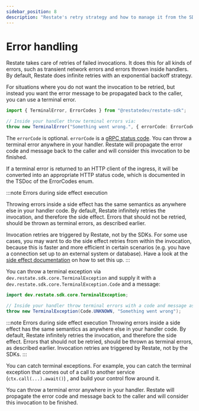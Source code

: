 ```yaml
---
sidebar_position: 8
description: "Restate's retry strategy and how to manage it from the SDK."
---
```



# Error handling

Restate takes care of retries of failed invocations. 
It does this for all kinds of errors, such as transient network errors and errors thrown inside handlers. 
By default, Restate does infinite retries with an exponential backoff strategy.

For situations where you do not want the invocation to be retried, but instead you want the error message
to be propagated back to the caller, you can use a terminal error.

<Tabs groupId="sdk" queryString>
<TabItem value="ts" label="TypeScript">

```typescript
import { TerminalError, ErrorCodes } from "@restatedev/restate-sdk";

// Inside your handler throw terminal errors via:
throw new TerminalError("Something went wrong.", { errorCode: ErrorCodes.INTERNAL })
```

The `errorCode` is optional. `errorCode` is a [gRPC status code](https://grpc.github.io/grpc/core/md_doc_statuscodes.html).
You can throw a terminal error anywhere in your handler.
Restate will propagate the error code and message back to the caller and will consider this invocation to be finished.

If a terminal error is returned to an HTTP client of the ingress, it will be converted into an appropriate HTTP status code, which
is documented in the TSDoc of the ErrorCodes enum.

:::note Errors during side effect execution

Throwing errors inside a side effect has the same semantics as anywhere else in your handler code.
By default, Restate infinitely retries the invocation, and therefore the side effect.
Errors that should not be retried, should be thrown as terminal errors, as described earlier.

Invocation retries are triggered by Restate, not by the SDKs.
For some use cases, you may want to do the side effect retries from within the invocation,
because this is faster and more efficient in certain scenarios (e.g. you have a connection set up to an external system or database).
Have a look at the [side effect documentation](https://docs.restate.dev/services/sdk/side-effects#retrying-on-failure)
on how to set this up.
:::

</TabItem>
<TabItem value="java" label="Java">


You can throw a terminal exception via `dev.restate.sdk.core.TerminalException` and supply it with a `dev.restate.sdk.core.TerminalException.Code` and a message:

```java
import dev.restate.sdk.core.TerminalException;

// Inside your handler throw terminal errors with a code and message as follows:
throw new TerminalException(Code.UNKNOWN, "Something went wrong");
```

:::note Errors during side effect execution
Throwing errors inside a side effect has the same semantics as anywhere else in your handler code.
By default, Restate infinitely retries the invocation, and therefore the side effect.
Errors that should not be retried, should be thrown as terminal errors, as described earlier.
Invocation retries are triggered by Restate, not by the SDKs.
:::

You can catch terminal exceptions. For example, you can catch the terminal exception that comes out of a call to another service (`ctx.call(...).await()`) , and build your control flow around it.

</TabItem>
</Tabs>

You can throw a terminal error anywhere in your handler.
Restate will propagate the error code and message back to the caller and will consider this invocation to be finished. 

